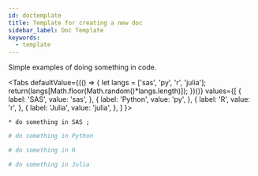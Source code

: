 ```yaml
---
id: doctemplate
title: Template for creating a new doc
sidebar_label: Doc Template
keywords:
  - template
---
```


Simple examples of doing something in code.


<Tabs
  defaultValue={(() => {
    let langs = ['sas', 'py', 'r', 'julia'];
    return(langs[Math.floor(Math.random()*langs.length)]);
  })()}
  values={[
    { label: 'SAS', value: 'sas', },
    { label: 'Python', value: 'py', },
    { label: 'R', value: 'r', },
    { label: 'Julia', value: 'julia', },
  ]
}>
<TabItem value="sas">

```sas
* do something in SAS ;
```

</TabItem>
<TabItem value="py">

```py
# do something in Python
```

</TabItem>
<TabItem value="r">

```r
# do something in R
```

</TabItem>
<TabItem value="julia">

```julia
# do something in Julia
```

</TabItem>
</Tabs>
